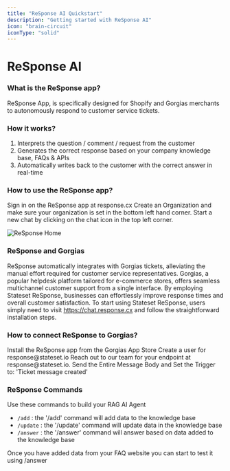 ```yaml
---
title: "ReSponse AI Quickstart"
description: "Getting started with ReSponse AI"
icon: "brain-circuit"
iconType: "solid"
---
```


# ReSponse AI

### What is the ReSponse app?

ReSponse App, is specifically designed for Shopify and Gorgias merchants to autonomously respond to customer service tickets.

### How it works?

1. Interprets the question / comment / request from the customer
2. Generates the correct response based on your company knowledge base, FAQs & APIs
3. Automatically writes back to the customer with the correct answer in real-time

### How to use the ReSponse app?


<Steps>
  <Step title="Sign in">
    Sign in on the ReSponse app at response.cx
  </Step>
  <Step title="Create an Organization">
    Create an Organization and make sure your organization is set in the bottom left hand corner.
  </Step>
  <Step title="Start a New Chat">
    Start a new chat by clicking on the chat icon in the top left corner.
  </Step>
</Steps>

![ReSponse Home](/images/response/superpowers_28.png)

### ReSponse and Gorgias

ReSponse automatically integrates with Gorgias tickets, alleviating the manual effort required for customer service representatives. Gorgias, a popular helpdesk platform tailored for e-commerce stores, offers seamless multichannel customer support from a single interface. By employing Stateset ReSponse, businesses can effortlessly improve response times and overall customer satisfaction.
To start using Stateset ReSponse, users simply need to visit https://chat.response.cx and follow the straightforward installation steps.

### How to connect ReSponse to Gorgias?

<Steps>
  <Step title="Install the App">
    Install the ReSponse app from the Gorgias App Store
  </Step>
  <Step title="Second Step">
    Create a user for response@stateset.io
  </Step>
  <Step title="Create a HTTP integration in Gorgias">
    Reach out to our team for your endpoint at response@stateset.io. Send the Entire Message Body and Set the Trigger to: 'Ticket message created'
  </Step>
</Steps>

### ReSponse Commands

<Tip>Use these commands to build your RAG AI Agent</Tip>

- `/add` : the '/add' command will add data to the knowledge base
- `/update` : the '/update' command will update data in the knowledge base
- `/answer` : the '/answer' command will answer based on data added to the knowledge base

Once you have added data from your FAQ website you can start to test it using /answer


